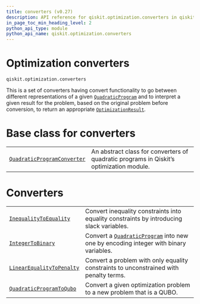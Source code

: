 ```yaml
---
title: converters (v0.27)
description: API reference for qiskit.optimization.converters in qiskit v0.27
in_page_toc_min_heading_level: 2
python_api_type: module
python_api_name: qiskit.optimization.converters
---
```


<span id="module-qiskit.optimization.converters" />

<span id="qiskit-optimization-converters" />

<span id="optimization-converters-qiskit-optimization-converters" />

# Optimization converters

`qiskit.optimization.converters`

This is a set of converters having convert functionality to go between different representations of a given [`QuadraticProgram`](qiskit.optimization.problems.QuadraticProgram "qiskit.optimization.problems.QuadraticProgram") and to interpret a given result for the problem, based on the original problem before conversion, to return an appropriate [`OptimizationResult`](qiskit.optimization.algorithms.OptimizationResult "qiskit.optimization.algorithms.OptimizationResult").

# Base class for converters

|                                                                                                                                                    |                                                                                         |
| -------------------------------------------------------------------------------------------------------------------------------------------------- | --------------------------------------------------------------------------------------- |
| [`QuadraticProgramConverter`](qiskit.optimization.converters.QuadraticProgramConverter "qiskit.optimization.converters.QuadraticProgramConverter") | An abstract class for converters of quadratic programs in Qiskit’s optimization module. |

# Converters

|                                                                                                                                              |                                                                                                                                                                                       |
| -------------------------------------------------------------------------------------------------------------------------------------------- | ------------------------------------------------------------------------------------------------------------------------------------------------------------------------------------- |
| [`InequalityToEquality`](qiskit.optimization.converters.InequalityToEquality "qiskit.optimization.converters.InequalityToEquality")          | Convert inequality constraints into equality constraints by introducing slack variables.                                                                                              |
| [`IntegerToBinary`](qiskit.optimization.converters.IntegerToBinary "qiskit.optimization.converters.IntegerToBinary")                         | Convert a [`QuadraticProgram`](qiskit.optimization.problems.QuadraticProgram "qiskit.optimization.problems.QuadraticProgram") into new one by encoding integer with binary variables. |
| [`LinearEqualityToPenalty`](qiskit.optimization.converters.LinearEqualityToPenalty "qiskit.optimization.converters.LinearEqualityToPenalty") | Convert a problem with only equality constraints to unconstrained with penalty terms.                                                                                                 |
| [`QuadraticProgramToQubo`](qiskit.optimization.converters.QuadraticProgramToQubo "qiskit.optimization.converters.QuadraticProgramToQubo")    | Convert a given optimization problem to a new problem that is a QUBO.                                                                                                                 |

